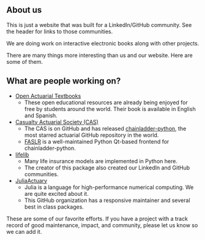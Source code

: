 

## About us

This is just a website that was built for a LinkedIn/GitHub community. See the header for links to those communities.

We are doing work on <Link href="/book/welcome">interactive electronic books</Link> along with other projects.

There are many things more interesting than us and our website. Here are some of them.

## What are people working on?

- [Open Actuarial Textbooks](https://openacttexts.github.io/)
  - These open educational resources are already being enjoyed for free by students around the world. Their book is available in English and Spanish.
- [Casualty Actuarial Society (CAS)](https://github.com/casact)
  - The CAS is on GitHub and has released [chainladder-python](https://github.com/casact/chainladder-python), the most starred actuarial GitHub repository in the world.
  - [FASLR](https://github.com/casact/FASLR) is a well-maintained Python Qt-based frontend for chainladder-python.
- [lifelib](https://github.com/lifelib-dev/lifelib)
  - Many life insurance models are implemented in Python here.
  - The creator of this package also created our LinkedIn and GitHub communities.
- [JuliaActuary](https://github.com/JuliaActuary)
  - Julia is a language for high-performance numerical computing. We are quite excited about it.
  - This GitHub organization has a responsive maintainer and several best in class packages.

These are some of our favorite efforts.
If you have a project with a track record of good maintenance, impact, and community, please let us know so we can add it.
